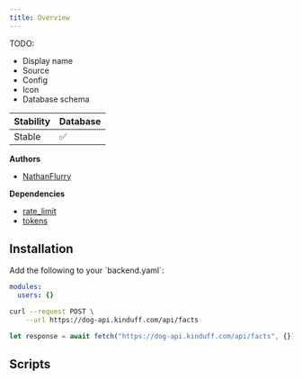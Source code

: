 ```yaml
---
title: Overview
---
```


TODO:

- Display name
- Source
- Config
- Icon
- Database schema

| Stability     | Database     |
| ------------- | ------------ |
| Stable | ✅ |

**Authors**

- [NathanFlurry](https://github.com/NathanFlurry)

**Dependencies**

- [rate_limit](/modules/rate_limit/introduction)
- [tokens](/modules/tokens/introduction)

## Installation

<Steps>
<Step title="Update config">
Add the following to your `backend.yaml`:

```yaml
modules:
  users: {}

```

</Step>
<Step title="Call scripts">
<CodeGroup>

```bash curl
curl --request POST \
    --url https://dog-api.kinduff.com/api/facts
```

```typescript TypeScript
let response = await fetch("https://dog-api.kinduff.com/api/facts", {});
```

</CodeGroup>
</Step>
</Steps>

## Scripts

<CardGroup>
  <Card title="get_user" href="/modules/users/scripts/get_user" />
<Card title="create_user" href="/modules/users/scripts/create_user" />
<Card title="validate_user_token" href="/modules/users/scripts/validate_user_token" />
<Card title="create_user_token" href="/modules/users/scripts/create_user_token" />
</CardGroup>

